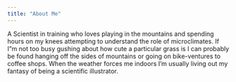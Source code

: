 ```yaml
---
title: "About Me"
---
```


A Scientist in training who loves playing in the mountains and spending hours on my knees attempting to understand the role of microclimates. If I"m not too busy gushing about how cute a particular grass is I can probably be found hanging off the sides of mountains or going on bike-ventures to coffee shops. When the weather forces me indoors I'm usually living out my fantasy of being a scientific illustrator.